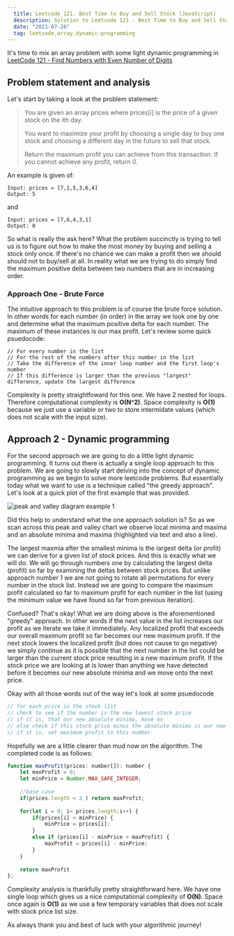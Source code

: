 ```yaml
---
  title: Leetcode 121. Best Time to Buy and Sell Stock (JavaScript)
  description: Solution to Leetcode 121 - Best Time to Buy and Sell Stock (JavaScript)
  date: "2021-07-26"
  tag: leetcode,array,dynamic-programming
---
```


It's time to mix an array problem with some light dynamic programming in  [LeetCode 121 - Find Numbers with Even Number of Digits](https://leetcode.com/problems/best-time-to-buy-and-sell-stock/)


## Problem statement and analysis

Let's start by taking a look at the problem statement:

> You are given an array prices where prices[i] is the price of a given stock on the ith day.
>
> You want to maximize your profit by choosing a single day to buy one stock and choosing a different day in the future to sell that stock.
>
> Return the maximum profit you can achieve from this transaction. If you cannot achieve any profit, return 0.

An example is given of:

```
Input: prices = [7,1,5,3,6,4]
Output: 5
```

and 

```
Input: prices = [7,6,4,3,1]
Output: 0
```

So what is really the ask here? What the problem succinctly is trying to tell us is to figure out how to make the most money by buying and selling a stock only once. If there's no chance we can make a profit then we should should not to buy/sell at all. In reality what we are trying to do simply find the maximum positive delta between two numbers that are in increasing order.

### Approach One - Brute Force

The intuitive approach to this problem is of course the brute force solution. In other words for each number (in order) in the array we look one by one and determine what the maximum positive delta for each number. The maximum of these instances is our max profit. Let's review some quick psuedocode:

```
// For every number in the list
// For the rest of the numbers after this number in the list
// Take the difference of the inner loop number and the first loop's number
// If this difference is larger than the previous "largest" difference, update the largest difference
```

Complexity is pretty straightfoward for this one. We have 2 nested for loops. Therefore computational complexity is **O(N^2)**. Space complexity is **O(1)** because we just use a variable or two to store intermidate values (which does not scale with the input size).

## Approach 2 - Dynamic programming

For the second approach we are going to do a little light dynamic programming. It turns out there is actually a single loop approach to this problem. We are going to slowly start delving into the concept of dynamic programming as we begin to solve more leetcode problems. But essentially today what we want to use is a technique called "the greedy approach". Let's look at a quick plot of the first example that was provided.

<img src='/best-time-buy-and-sell-stock.jpg' alt='peak and valley diagram example 1' />

Did this help to understand what the one approach solution is? So as we scan across this peak and valley chart we observe local minima and maxima and an absolute minima and maxima (highlighted via text and also a line). 

The largest maxmia after the smallest minima is the largest delta (or profit) we can derive for a given list of stock prices. And this is exactly what we will do. We will go through numbers one by calculating the largest delta (profit) so far by examining the deltas between stock prices. But unlike approach number 1 we are not going to rotate all permutations for every number in the stock list. Instead we are going to compare the maximum profit calculated so far to maximum profit for each number in the list (using the minimum value we have found so far from previous iteration).

Confused? That's okay! What we are doing above is the aforementioned "greedy" approach. In other words if the next value in the list increases our profit as we iterate we take it immediately. Any localized profit that exceeds our overall maximum profit so far becomes our new maximum profit. If the next stock lowers the localized profit (but does not cause to go negative) we simply continue as it is possible that the next number in the list could be larger than the current stock price resulting in a new maximum profit. If the stock price we are looking at is lower than anything we have detected before it becomes our new absolute minima and we move onto the next price.

Okay with all those words out of the way let's look at some psuedocode

```js
// for each price in the stock list
// check to see if the number is the new lowest stock price
// if it is, that our new absolute minima, move on
// else check if this stock price minus the absolute minima is our new largest profit
// if it is, set maximum profit to this number.
```

Hopefully we are a little clearer than mud now on the algorithm. The completed code is as follows:

```js
function maxProfit(prices: number[]): number {
    let maxProfit = 0;
    let minPrice = Number.MAX_SAFE_INTEGER;
    
    //base case
    if(prices.length < 2 ) return maxProfit;
    
    for(let i = 0; i< prices.length;i++) {
        if(prices[i] < minPrice) {
            minPrice = prices[i];
        }
        else if (prices[i] - minPrice > maxProfit) {
            maxProfit = prices[i] - minPrice;
        }
    }
    
    return maxProfit
};
```

Complexity analysis is thankfully pretty straightforward here. We have one single loop which gives us a nice computational complexity of **O(N)**. Space once again is **O(1)** as we use a few temporary variables that does not scale with stock price list size.

As always thank you and best of luck with your algorithmic journey!